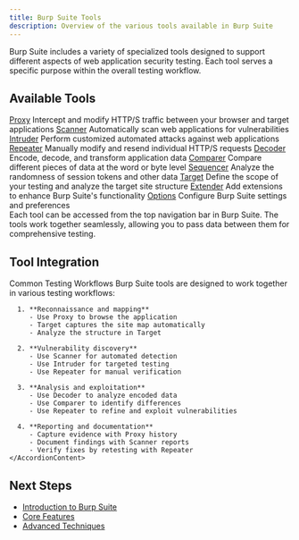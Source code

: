 ```yaml
---
title: Burp Suite Tools
description: Overview of the various tools available in Burp Suite
---
```



Burp Suite includes a variety of specialized tools designed to support different aspects of web application security testing. Each tool serves a specific purpose within the overall testing workflow.

## Available Tools

<div className="grid grid-cols-1 md:grid-cols-2 gap-4">
  <Card>
    <CardHeader>
      <CardTitle><a href="/docs/burp-suite/tools/proxy">Proxy</a></CardTitle>
    </CardHeader>
    <CardContent>
      Intercept and modify HTTP/S traffic between your browser and target applications
    </CardContent>
  </Card>
  <Card>
    <CardHeader>
      <CardTitle><a href="/docs/burp-suite/tools/scanner">Scanner</a></CardTitle>
    </CardHeader>
    <CardContent>
      Automatically scan web applications for vulnerabilities
    </CardContent>
  </Card>
  <Card>
    <CardHeader>
      <CardTitle><a href="/docs/burp-suite/tools/intruder">Intruder</a></CardTitle>
    </CardHeader>
    <CardContent>
      Perform customized automated attacks against web applications
    </CardContent>
  </Card>
  <Card>
    <CardHeader>
      <CardTitle><a href="/docs/burp-suite/tools/repeater">Repeater</a></CardTitle>
    </CardHeader>
    <CardContent>
      Manually modify and resend individual HTTP/S requests
    </CardContent>
  </Card>
  <Card>
    <CardHeader>
      <CardTitle><a href="/docs/burp-suite/tools/decoder">Decoder</a></CardTitle>
    </CardHeader>
    <CardContent>
      Encode, decode, and transform application data
    </CardContent>
  </Card>
  <Card>
    <CardHeader>
      <CardTitle><a href="/docs/burp-suite/tools/comparer">Comparer</a></CardTitle>
    </CardHeader>
    <CardContent>
      Compare different pieces of data at the word or byte level
    </CardContent>
  </Card>
  <Card>
    <CardHeader>
      <CardTitle><a href="/docs/burp-suite/tools/sequencer">Sequencer</a></CardTitle>
    </CardHeader>
    <CardContent>
      Analyze the randomness of session tokens and other data
    </CardContent>
  </Card>
  <Card>
    <CardHeader>
      <CardTitle><a href="/docs/burp-suite/tools/target">Target</a></CardTitle>
    </CardHeader>
    <CardContent>
      Define the scope of your testing and analyze the target site structure
    </CardContent>
  </Card>
  <Card>
    <CardHeader>
      <CardTitle><a href="/docs/burp-suite/tools/extender">Extender</a></CardTitle>
    </CardHeader>
    <CardContent>
      Add extensions to enhance Burp Suite's functionality
    </CardContent>
  </Card>
  <Card>
    <CardHeader>
      <CardTitle><a href="/docs/burp-suite/tools/options">Options</a></CardTitle>
    </CardHeader>
    <CardContent>
      Configure Burp Suite settings and preferences
    </CardContent>
  </Card>
</div>

<Callout type="info">
  Each tool can be accessed from the top navigation bar in Burp Suite. The tools work together seamlessly, allowing you to pass data between them for comprehensive testing.
</Callout>

## Tool Integration

<Accordion type="single" collapsible>
  <AccordionItem value="workflow">
    <AccordionTrigger>Common Testing Workflows</AccordionTrigger>
    <AccordionContent>
      Burp Suite tools are designed to work together in various testing workflows:
      
      1. **Reconnaissance and mapping**
         - Use Proxy to browse the application
         - Target captures the site map automatically
         - Analyze the structure in Target
      
      2. **Vulnerability discovery**
         - Use Scanner for automated detection
         - Use Intruder for targeted testing
         - Use Repeater for manual verification
      
      3. **Analysis and exploitation**
         - Use Decoder to analyze encoded data
         - Use Comparer to identify differences
         - Use Repeater to refine and exploit vulnerabilities
      
      4. **Reporting and documentation**
         - Capture evidence with Proxy history
         - Document findings with Scanner reports
         - Verify fixes by retesting with Repeater
    </AccordionContent>
  </AccordionItem>
</Accordion>

## Next Steps

- [Introduction to Burp Suite](/docs/burp-suite/introduction)
- [Core Features](/docs/burp-suite/core-features)
- [Advanced Techniques](/docs/burp-suite/advanced-techniques)

